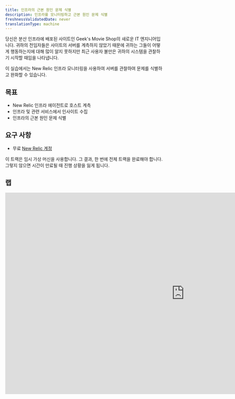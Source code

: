 ```yaml
---
title: 인프라의 근본 원인 문제 식별
description: 인프라를 모니터링하고 근본 원인 문제 식별
freshnessValidatedDate: never
translationType: machine
---
```


당신은 분산 인프라에 배포된 사이트인 Geek's Movie Shop의 새로운 IT 엔지니어입니다. 귀하의 전임자들은 사이트의 서버를 계측하지 않았기 때문에 귀하는 그들이 어떻게 행동하는지에 대해 많이 알지 못하지만 최근 사용자 불만은 귀하의 시스템을 관찰하기 시작할 때임을 나타냅니다.

이 실습에서는 New Relic 인프라 모니터링을 사용하여 서버를 관찰하여 문제를 식별하고 완화할 수 있습니다.

## 목표

* New Relic 인프라 에이전트로 호스트 계측
* 인프라 및 관련 서비스에서 인사이트 수집
* 인프라의 근본 원인 문제 식별

## 요구 사항

* 무료 [New Relic 계정](https://newrelic.com/signup)

<Callout variant="important">
  이 트랙은 임시 가상 머신을 사용합니다. 그 결과, 한 번에 전체 트랙을 완료해야 합니다. 그렇지 않으면 시간이 만료될 때 진행 상황을 잃게 됩니다.
</Callout>

## 랩

<iframe
  width="1140"
  height="640"
  sandbox="allow-same-origin allow-scripts allow-popups allow-forms allow-modals"
  src="https://play.instruqt.com/embed/newrelic/tracks/infra?token=em_Pobw3i01bYj-pScM"
  style="border: 0;"
/>

## 숙제

이제 인프라를 계측하는 방법을 알았으므로 다음은 New Relic 인프라에 더 익숙해지기 위해 활용할 수 있는 몇 가지 리소스입니다.

* [인프라 모니터링 시작하기](/docs/infrastructure/infrastructure-monitoring/get-started/get-started-infrastructure-monitoring/)
* [인프라 호스트 UI](/docs/infrastructure/infrastructure-ui-pages/infra-hosts-ui-page)
